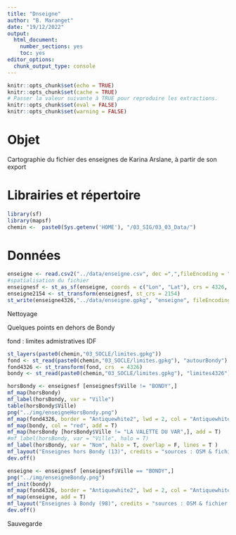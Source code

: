 ```yaml
---
title: "Dnseigne"
author: "B. Maranget"
date: "19/12/2022"
output: 
  html_document: 
    number_sections: yes
    toc: yes
editor_options: 
  chunk_output_type: console
---
```



```r
knitr::opts_chunk$set(echo = TRUE)
knitr::opts_chunk$set(cache = TRUE)
# Passer la valeur suivante à TRUE pour reproduire les extractions.
knitr::opts_chunk$set(eval = FALSE)
knitr::opts_chunk$set(warning = FALSE)
```


# Objet

Cartographie du fichier des enseignes de Karina Arslane, à partir de son export



# Librairies et répertoire

```r
library(sf)
library(mapsf)
chemin <-  paste0(Sys.getenv('HOME'), "/03_SIG/03_03_Data/")
```


# Données



```r
enseigne <- read.csv2("../data/enseigne.csv", dec =",",fileEncoding = "UTF-8")
#spatialisation du fichier
enseignesf <- st_as_sf(enseigne, coords = c("Lon", "Lat"), crs = 4326, agr = "constant")
enseigne2154 <- st_transform(enseignesf, st_crs = 2154)
st_write(enseigne4326,"../data/enseigne.gpkg", "enseigne", fileEncoding = "UTF-8", delete_layer = T)
```



Nettoyage

Quelques points en dehors de Bondy


fond : limites admistratives IDF

```r
st_layers(paste0(chemin,"03_SOCLE/limites.gpkg"))
fond <- st_read(paste0(chemin,"03_SOCLE/limites.gpkg"), "autourBondy")
fond4326 <- st_transform(fond, crs  = 4326)
bondy <- st_read(paste0(chemin,"03_SOCLE/limites.gpkg"), "limites4326")
```



```r
horsBondy <- enseignesf [enseignesf$Ville != "BONDY",]
mf_map(horsBondy)
mf_label(horsBondy, var = "Ville")
table(horsBondy$Ville)
png("../img/enseigneHorsBondy.png")
mf_map(fond4326, border = "Antiquewhite2", lwd = 2, col = "Antiquewhite1")
mf_map(bondy, col = "red", add = T)
mf_map(horsBondy [horsBondy$Ville != "LA VALETTE DU VAR",], add = T)
#mf_label(horsBondy, var = "Ville", halo = T)
mf_label(horsBondy, var = "Nom", halo = T, overlap = F, lines = T )
mf_layout("Enseignes hors Bondy (13)", credits = "sources : OSM & fichier Enseignes", scale = F)
dev.off()
```


```r
enseigne <- enseignesf [enseignesf$Ville == "BONDY",]
png("../img/enseigneBondy.png")
mf_init(bondy)
mf_map(fond4326, border = "Antiquewhite2", lwd = 2, col = "Antiquewhite1", add = T)
mf_map(enseigne, add = T)
mf_layout("Enseignes à Bondy (98)", credits = "sources : OSM & fichier Enseignes", scale = F)
dev.off()
```



Sauvegarde

```r


```


